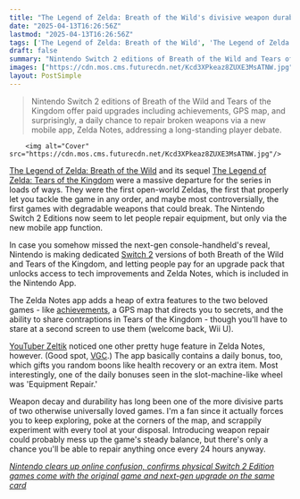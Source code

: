 ```yaml
---
title: "The Legend of Zelda: Breath of the Wild's divisive weapon durability is getting a workaround, but it's locked to the Nintendo Switch 2 Edition app"
date: "2025-04-13T16:26:56Z"
lastmod: "2025-04-13T16:26:56Z"
tags: ['The Legend of Zelda: Breath of the Wild', 'The Legend of Zelda: Tears of the Kingdom', 'Nintendo Switch 2', 'Open-World', 'Action-Adventure', 'RPG']
draft: false
summary: "Nintendo Switch 2 editions of Breath of the Wild and Tears of the Kingdom offer paid upgrades including achievements, GPS map, and surprisingly, a daily chance to repair broken weapons via a new mobile app, Zelda Notes, addressing a long-standing player debate."
images: ["https://cdn.mos.cms.futurecdn.net/Kcd3XPkeaz8ZUXE3MsATNW.jpg"]
layout: PostSimple
---
```

> Nintendo Switch 2 editions of Breath of the Wild and Tears of the Kingdom offer paid upgrades including achievements, GPS map, and surprisingly, a daily chance to repair broken weapons via a new mobile app, Zelda Notes, addressing a long-standing player debate.


        <img alt="Cover" src="https://cdn.mos.cms.futurecdn.net/Kcd3XPkeaz8ZUXE3MsATNW.jpg"/>
        
[The Legend of Zelda: Breath of the Wild](https://www.gamesradar.com/legend-of-zelda-breath-of-the-wild-guide/) and its sequel [The Legend of Zelda: Tears of the Kingdom](https://www.gamesradar.com/legend-of-zelda-tears-of-the-kingdom-guide/) were a massive departure for the series in loads of ways. They were the first open-world Zeldas, the first that properly let you tackle the game in any order, and maybe most controversially, the first games with degradable weapons that could break. The Nintendo Switch 2 Editions now seem to let people repair equipment, but only via the new mobile app function.

In case you somehow missed the next-gen console-handheld's reveal, Nintendo is making dedicated [Switch 2](https://www.gamesradar.com/nintendo-switch-2-guide/) versions of both Breath of the Wild and Tears of the Kingdom, and letting people pay for an upgrade pack that unlocks access to tech improvements and Zelda Notes, which is included in the Nintendo App.

The Zelda Notes app adds a heap of extra features to the two beloved games - like [achievements](https://www.gamesradar.com/games/the-legend-of-zelda/the-legend-of-zelda-breath-of-the-wild-and-tears-of-the-kingdom-are-finally-getting-achievements-but-its-paywalled-behind-the-switch-2-editions/), a GPS map that directs you to secrets, and the ability to share contraptions in Tears of the Kingdom - though you'll have to stare at a second screen to use them (welcome back, Wii U).

[YouTuber Zeltik](https://www.youtube.com/watch?v=4-n0v0mpBVM&t=594s) noticed one other pretty huge feature in Zelda Notes, however. (Good spot, [VGC](https://www.videogameschronicle.com/news/zeldas-nintendo-switch-2-ports-finally-let-you-repair-equipment-via-its-mobile-app/).) The app basically contains a daily bonus, too, which gifts you random boons like health recovery or an extra item. Most interestingly, one of the daily bonuses seen in the slot-machine-like wheel was 'Equipment Repair.'

Weapon decay and durability has long been one of the more divisive parts of two otherwise universally loved games. I'm a fan since it actually forces you to keep exploring, poke at the corners of the map, and scrappily experiment with every tool at your disposal. Introducing weapon repair could probably mess up the game's steady balance, but there's only a chance you'll be able to repair anything once every 24 hours anyway.

[<em>Nintendo clears up online confusion, confirms physical Switch 2 Edition games come with the original game and next-gen upgrade on the same card</em>](https://www.gamesradar.com/platforms/nintendo-switch-2/nintendo-clears-up-online-confusion-confirms-physical-switch-2-edition-games-come-with-the-original-game-and-next-gen-upgrade-on-the-same-card/)
        